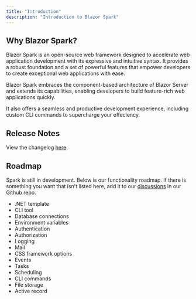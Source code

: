 ```yaml
---
title: "Introduction"
description: "Introduction to Blazor Spark"
---
```


## Why Blazor Spark?
Blazor Spark is an open-source web framework designed to accelerate web application development with its expressive and intuitive syntax. It provides a robust foundation and a set of powerful features that empower developers to create exceptional web applications with ease.

Blazor Spark embraces the component-based architecture of Blazor Server and extends its capabilities, enabling developers to build feature-rich web applications quickly. 

It also offers a seamless and productive development experience, including custom CLI commands to supercharge your effeciency.


## Release Notes
View the changelog [here](https://weston-walker.notion.site/Blazor-Spark-Changelog-635ca6f175f14a499f074c859e65cc2d).

## Roadmap
Spark is still in development. Below is our functionality roadmap. If there is something you want that isn't listed here, add it to our [discussions](https://github.com/blazor-spark/blazor-spark/discussions) in our Github repo.
- .NET template <ProgressBadge progress="completed" />
- CLI tool <ProgressBadge progress="completed" />
- Database connections <ProgressBadge progress="completed" />
- Environment variables <ProgressBadge progress="completed" />
- Authentication <ProgressBadge progress="completed" />
- Authorization <ProgressBadge progress="completed" />
- Logging <ProgressBadge progress="completed" />
- Mail <ProgressBadge progress="completed" />
- CSS framework options <ProgressBadge progress="completed" />
- Events <ProgressBadge progress="completed" />
- Tasks <ProgressBadge progress="completed" />
- Scheduling <ProgressBadge progress="completed" />
- CLI commands <ProgressBadge progress="completed" />
- File storage <ProgressBadge progress="not-started" />
- Active record <ProgressBadge progress="not-started" />